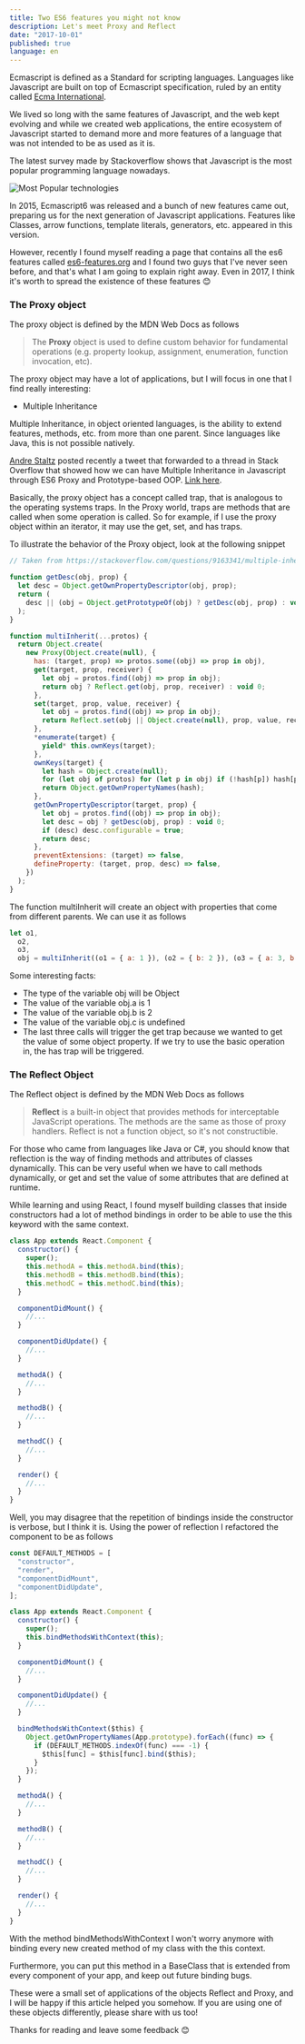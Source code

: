```yaml
---
title: Two ES6 features you might not know
description: Let's meet Proxy and Reflect
date: "2017-10-01"
published: true
language: en
---
```


Ecmascript is defined as a Standard for scripting languages. Languages like Javascript are built on top of Ecmascript specification, ruled by an entity called [Ecma International](http://www.ecma-international.org/).

We lived so long with the same features of Javascript, and the web kept evolving and while we created web applications, the entire ecosystem of Javascript started to demand more and more features of a language that was not intended to be as used as it is.

The latest survey made by Stackoverflow shows that Javascript is the most popular programming language nowadays.

![Most Popular technologies](https://miro.medium.com/v2/resize:fit:1400/format:webp/1*3QEfbTvRsYmcpEv9IDxHlQ.png)

In 2015, Ecmascript6 was released and a bunch of new features came out, preparing us for the next generation of Javascript applications. Features like Classes, arrow functions, template literals, generators, etc. appeared in this version.

However, recently I found myself reading a page that contains all the es6 features called [es6-features.org](http://es6-features.org/) and I found two guys that I've never seen before, and that's what I am going to explain right away. Even in 2017, I think it's worth to spread the existence of these features 😊

### The Proxy object

The proxy object is defined by the MDN Web Docs as follows

> The **Proxy** object is used to define custom behavior for fundamental operations (e.g. property lookup, assignment, enumeration, function invocation, etc).

The proxy object may have a lot of applications, but I will focus in one that I find really interesting:

- Multiple Inheritance

Multiple Inheritance, in object oriented languages, is the ability to extend features, methods, etc. from more than one parent. Since languages like Java, this is not possible natively.

[Andre Staltz](https://twitter.com/andrestaltz) posted recently a tweet that forwarded to a thread in Stack Overflow that showed how we can have Multiple Inheritance in Javascript through ES6 Proxy and Prototype-based OOP. [Link here](https://stackoverflow.com/questions/9163341/multiple-inheritance-prototypes-in-javascript/31236132#31236132).

Basically, the proxy object has a concept called trap, that is analogous to the operating systems traps. In the Proxy world, traps are methods that are called when some operation is called. So for example, if I use the proxy object within an iterator, it may use the get, set, and has traps.

To illustrate the behavior of the Proxy object, look at the following snippet

```javascript
// Taken from https://stackoverflow.com/questions/9163341/multiple-inheritance-prototypes-in-javascript

function getDesc(obj, prop) {
  let desc = Object.getOwnPropertyDescriptor(obj, prop);
  return (
    desc || (obj = Object.getPrototypeOf(obj) ? getDesc(obj, prop) : void 0)
  );
}

function multiInherit(...protos) {
  return Object.create(
    new Proxy(Object.create(null), {
      has: (target, prop) => protos.some((obj) => prop in obj),
      get(target, prop, receiver) {
        let obj = protos.find((obj) => prop in obj);
        return obj ? Reflect.get(obj, prop, receiver) : void 0;
      },
      set(target, prop, value, receiver) {
        let obj = protos.find((obj) => prop in obj);
        return Reflect.set(obj || Object.create(null), prop, value, receiver);
      },
      *enumerate(target) {
        yield* this.ownKeys(target);
      },
      ownKeys(target) {
        let hash = Object.create(null);
        for (let obj of protos) for (let p in obj) if (!hash[p]) hash[p] = true;
        return Object.getOwnPropertyNames(hash);
      },
      getOwnPropertyDescriptor(target, prop) {
        let obj = protos.find((obj) => prop in obj);
        let desc = obj ? getDesc(obj, prop) : void 0;
        if (desc) desc.configurable = true;
        return desc;
      },
      preventExtensions: (target) => false,
      defineProperty: (target, prop, desc) => false,
    })
  );
}
```

The function multiInherit will create an object with properties that come from different parents. We can use it as follows

```javascript
let o1,
  o2,
  o3,
  obj = multiInherit((o1 = { a: 1 }), (o2 = { b: 2 }), (o3 = { a: 3, b: 3 }));
```

Some interesting facts:

- The type of the variable obj will be Object
- The value of the variable obj.a is 1
- The value of the variable obj.b is 2
- The value of the variable obj.c is undefined
- The last three calls will trigger the get trap because we wanted to get the value of some object property. If we try to use the basic operation in, the has trap will be triggered.

### The Reflect Object

The Reflect object is defined by the MDN Web Docs as follows

> **Reflect** is a built-in object that provides methods for interceptable JavaScript operations. The methods are the same as those of proxy handlers. Reflect is not a function object, so it's not constructible.

For those who came from languages like Java or C#, you should know that reflection is the way of finding methods and attributes of classes dynamically. This can be very useful when we have to call methods dynamically, or get and set the value of some attributes that are defined at runtime.

While learning and using React, I found myself building classes that inside constructors had a lot of method bindings in order to be able to use the this keyword with the same context.

```javascript
class App extends React.Component {
  constructor() {
    super();
    this.methodA = this.methodA.bind(this);
    this.methodB = this.methodB.bind(this);
    this.methodC = this.methodC.bind(this);
  }

  componentDidMount() {
    //...
  }

  componentDidUpdate() {
    //...
  }

  methodA() {
    //...
  }

  methodB() {
    //...
  }

  methodC() {
    //...
  }

  render() {
    //...
  }
}
```

Well, you may disagree that the repetition of bindings inside the constructor is verbose, but I think it is. Using the power of reflection I refactored the component to be as follows

```javascript
const DEFAULT_METHODS = [
  "constructor",
  "render",
  "componentDidMount",
  "componentDidUpdate",
];

class App extends React.Component {
  constructor() {
    super();
    this.bindMethodsWithContext(this);
  }

  componentDidMount() {
    //...
  }

  componentDidUpdate() {
    //...
  }

  bindMethodsWithContext($this) {
    Object.getOwnPropertyNames(App.prototype).forEach((func) => {
      if (DEFAULT_METHODS.indexOf(func) === -1) {
        $this[func] = $this[func].bind($this);
      }
    });
  }

  methodA() {
    //...
  }

  methodB() {
    //...
  }

  methodC() {
    //...
  }

  render() {
    //...
  }
}
```

With the method bindMethodsWithContext I won't worry anymore with binding every new created method of my class with the this context.

Furthermore, you can put this method in a BaseClass that is extended from every component of your app, and keep out future binding bugs.

These were a small set of applications of the objects Reflect and Proxy, and I will be happy if this article helped you somehow. If you are using one of these objects differently, please share with us too!

Thanks for reading and leave some feedback 😊
